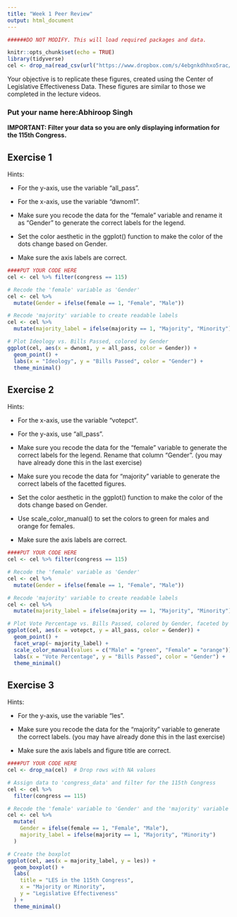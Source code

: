 ```yaml
---
title: "Week 1 Peer Review"
output: html_document
---
```


```r


######DO NOT MODIFY. This will load required packages and data.

knitr::opts_chunk$set(echo = TRUE)
library(tidyverse)
cel <- drop_na(read_csv(url("https://www.dropbox.com/s/4ebgnkdhhxo5rac/cel_volden_wiseman%20_coursera.csv?raw=1")))
```

Your objective is to replicate these figures, created using the Center of Legislative Effectiveness Data. These figures are similar to those we completed in the lecture videos.

### Put your name here:Abhiroop Singh

**IMPORTANT: Filter your data so you are only displaying information for the 115th Congress.**

## Exercise 1

Hints:

* For the y-axis, use the variable "all_pass".

* For the x-axis, use the variable "dwnom1".

* Make sure you recode the data for the "female" variable and rename it as "Gender" to generate the correct labels for the legend.

* Set the color aesthetic in the ggplot() function to make the color of the dots change based on Gender.

* Make sure the axis labels are correct.

```r
####PUT YOUR CODE HERE
cel <- cel %>% filter(congress == 115)

# Recode the 'female' variable as 'Gender'
cel <- cel %>%
  mutate(Gender = ifelse(female == 1, "Female", "Male"))

# Recode 'majority' variable to create readable labels
cel <- cel %>%
  mutate(majority_label = ifelse(majority == 1, "Majority", "Minority"))

# Plot Ideology vs. Bills Passed, colored by Gender
ggplot(cel, aes(x = dwnom1, y = all_pass, color = Gender)) +
  geom_point() +
  labs(x = "Ideology", y = "Bills Passed", color = "Gender") +
  theme_minimal()
```

## Exercise 2

Hints:

* For the x-axis, use the variable "votepct".

* For the y-axis, use "all_pass".

* Make sure you recode the data for the "female" variable to generate the correct labels for the legend. Rename that column "Gender". (you may have already done this in the last exercise)

* Make sure you recode the data for "majority" variable to generate the correct labels of the facetted figures.

* Set the color aesthetic in the ggplot() function to make the color of the dots change based on Gender.

* Use scale_color_manual() to set the colors to green for males and orange for females.

* Make sure the axis labels are correct.


```r
####PUT YOUR CODE HERE
cel <- cel %>% filter(congress == 115)

# Recode the 'female' variable as 'Gender'
cel <- cel %>%
  mutate(Gender = ifelse(female == 1, "Female", "Male"))

# Recode 'majority' variable to create readable labels
cel <- cel %>%
  mutate(majority_label = ifelse(majority == 1, "Majority", "Minority"))

# Plot Vote Percentage vs. Bills Passed, colored by Gender, faceted by Majority Status
ggplot(cel, aes(x = votepct, y = all_pass, color = Gender)) +
  geom_point() +
  facet_wrap(~ majority_label) +
  scale_color_manual(values = c("Male" = "green", "Female" = "orange")) +
  labs(x = "Vote Percentage", y = "Bills Passed", color = "Gender") +
  theme_minimal()
```

## Exercise 3

Hints:

* For the y-axis, use the variable "les".

* Make sure you recode the data for the "majority" variable to generate the correct labels. (you may have already done this in the last exercise)

* Make sure the axis labels and figure title are correct.


```r

####PUT YOUR CODE HERE
cel <- drop_na(cel)  # Drop rows with NA values

# Assign data to 'congress_data' and filter for the 115th Congress
cel <- cel %>%
  filter(congress == 115)

# Recode the 'female' variable to 'Gender' and the 'majority' variable to 'majority_label'
cel <- cel %>%
  mutate(
    Gender = ifelse(female == 1, "Female", "Male"),
    majority_label = ifelse(majority == 1, "Majority", "Minority")
  )

# Create the boxplot
ggplot(cel, aes(x = majority_label, y = les)) +
  geom_boxplot() +
  labs(
    title = "LES in the 115th Congress",
    x = "Majority or Minority",
    y = "Legislative Effectiveness"
  ) +
  theme_minimal()

```

